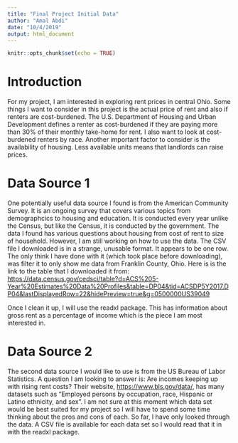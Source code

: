 ```yaml
---
title: "Final Project Initial Data"
author: "Amal Abdi"
date: "10/4/2019"
output: html_document
---
```


```r
knitr::opts_chunk$set(echo = TRUE)
```

# Introduction

For my project, I am interested in exploring rent prices in central Ohio. Some things I want to consider in this project is the actual price of rent and also if renters are cost-burdened. The U.S. Department of Housing and Urban Development defines a renter as cost-burdened if they are paying more than 30% of their monthly take-home for rent. I also want to look at cost-burdened renters by race. Another important factor to consider is the availability of housing. Less available units means that landlords can raise prices.

# Data Source 1

One potentially useful data source I found is from the American Community Survey. It is an ongoing survey that covers various topics from demographcics to housing and education. It is conducted every year unlike the Census, but like the Census, it is conducted by the government. The data I found has various questions about housing from cost of rent to size of household. However, I am still working on how to use the data. The CSV file I downloaded is in a strange, unusable format. It appears to be one row. The only think I have done with it (which took place before downloading), was filter it to only show me data from Franklin County, Ohio. Here is is the link to the table that I downloaded it from: <https://data.census.gov/cedsci/table?d=ACS%205-Year%20Estimates%20Data%20Profiles&table=DP04&tid=ACSDP5Y2017.DP04&lastDisplayedRow=22&hidePreview=true&g=0500000US39049>

Once I clean it up, I will use the readxl package. This has information about gross rent as a percentage of income which is the piece I am most interested in.
 
# Data Source 2

The second data source I would like to use is from the US Bureau of Labor Statistics. A question I am looking to answer is: Are incomes keeping up with rising rent costs? Their website, <https://www.bls.gov/data/>, has many datasets such as "Employed persons by occupation, race, Hispanic or Latino ethnicity, and sex". I am not sure at this moment which data set would be best suited for my project so I will have to spend some time thinking about the pros and cons of each. So far, I have only looked through the data. A CSV file is available for each data set so I would read that it in with the readxl package. 
